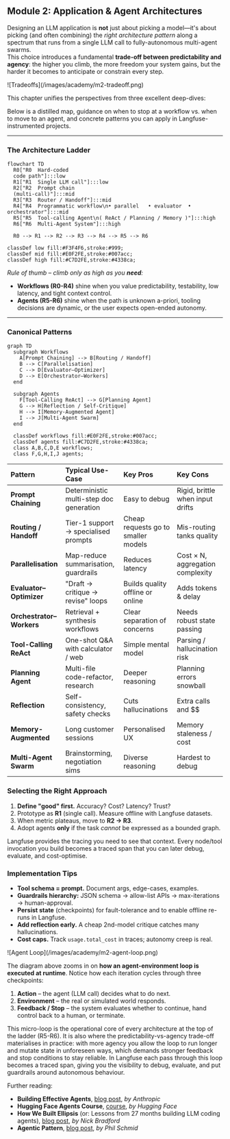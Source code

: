 ## **Module 2:** Application & Agent Architectures

Designing an LLM application is **not** just about picking a model—it's about picking (and often combining) the *right architecture pattern* along a spectrum that runs from a single LLM call to fully-autonomous multi-agent swarms.  
This choice introduces a fundamental **trade-off between predictability and agency**: the higher you climb, the more freedom your system gains, but the harder it becomes to anticipate or constrain every step.

<Frame className="my-10" fullWidth>
![Tradeoffs](/images/academy/m2-tradeoff.png)
</Frame>

This chapter unifies the perspectives from three excellent deep-dives:

Below is a distilled map, guidance on when to stop at a workflow vs. when to move to an agent, and concrete patterns you can apply in Langfuse-instrumented projects.

---

### The Architecture Ladder

```mermaid
flowchart TD
  R0["R0  Hard-coded
  code path"]:::low
  R1["R1  Single LLM call"]:::low
  R2["R2  Prompt chain
  (multi-call)"]:::mid
  R3["R3  Router / Handoff"]:::mid
  R4["R4  Programmatic workflow\n• parallel   • evaluator  • orchestrator"]:::mid
  R5["R5  Tool-calling Agent\n( ReAct / Planning / Memory )"]:::high
  R6["R6  Multi-Agent System"]:::high

  R0 --> R1 --> R2 --> R3 --> R4 --> R5 --> R6

classDef low fill:#F3F4F6,stroke:#999;
classDef mid fill:#E0F2FE,stroke:#007acc;
classDef high fill:#C7D2FE,stroke:#4338ca;
```

*Rule of thumb – climb only as high as you **need**:*

* **Workflows (R0-R4)** shine when you value predictability, testability, low latency, and tight context control.
* **Agents (R5-R6)** shine when the path is unknown a-priori, tooling decisions are dynamic, or the user expects open-ended autonomy.

---

### Canonical Patterns

```mermaid
graph TD
  subgraph Workflows
    A[Prompt Chaining] --> B[Routing / Handoff]
    B --> C[Parallelisation]
    C --> D[Evaluator–Optimizer]
    D --> E[Orchestrator–Workers]
  end

  subgraph Agents
    F[Tool-Calling ReAct] --> G[Planning Agent]
    G --> H[Reflection / Self-Critique]
    H --> I[Memory-Augmented Agent]
    I --> J[Multi-Agent Swarm]
  end

  classDef workflows fill:#E0F2FE,stroke:#007acc;
  classDef agents fill:#C7D2FE,stroke:#4338ca;
  class A,B,C,D,E workflows;
  class F,G,H,I,J agents;
```

| Pattern | Typical Use-Case | Key Pros | Key Cons |
| :-- | :-- | :-- | :-- |
| **Prompt Chaining** | Deterministic multi-step doc generation | Easy to debug | Rigid, brittle when input drifts |
| **Routing / Handoff** | Tier-1 support → specialised prompts | Cheap requests go to smaller models | Mis-routing tanks quality |
| **Parallelisation** | Map-reduce summarisation, guardrails | Reduces latency | Cost × N, aggregation complexity |
| **Evaluator–Optimizer** | "Draft → critique → revise" loops | Builds quality offline or online | Adds tokens & delay |
| **Orchestrator–Workers** | Retrieval + synthesis workflows | Clear separation of concerns | Needs robust state passing |
| **Tool-Calling ReAct** | One-shot Q&A with calculator / web | Simple mental model | Parsing / hallucination risk |
| **Planning Agent** | Multi-file code-refactor, research | Deeper reasoning | Planning errors snowball |
| **Reflection** | Self-consistency, safety checks | Cuts hallucinations | Extra calls and $$ |
| **Memory-Augmented** | Long customer sessions | Personalised UX | Memory staleness / cost |
| **Multi-Agent Swarm** | Brainstorming, negotiation sims | Diverse reasoning | Hardest to debug |

### Selecting the Right Approach

1. **Define "good" first.** Accuracy? Cost? Latency? Trust?  
2. Prototype as **R1** (single call). Measure offline with Langfuse datasets.  
3. When metric plateaus, move to **R2 → R3**.  
4. Adopt agents **only** if the task *cannot* be expressed as a bounded graph.

Langfuse provides the tracing you need to see that context. Every node/tool invocation you build becomes a traced span that you can later debug, evaluate, and cost-optimise.


### Implementation Tips

* **Tool schema = prompt.** Document args, edge-cases, examples.
* **Guardrails hierarchy:** JSON schema → allow-list APIs → max-iterations → human-approval.
* **Persist state** (checkpoints) for fault-tolerance and to enable offline re-runs in Langfuse.
* **Add reflection early.** A cheap 2nd-model critique catches many hallucinations.
* **Cost caps.** Track `usage.total_cost` in traces; autonomy creep is real.

<Frame className="my-10" fullWidth>
![Agent Loop](/images/academy/m2-agent-loop.png)
</Frame>

The diagram above zooms in on **how an agent-environment loop is executed at runtime**. Notice how each iteration cycles through three checkpoints:
1. **Action** – the agent (LLM call) decides what to do next.
2. **Environment** – the real or simulated world responds.
3. **Feedback / Stop** – the system evaluates whether to continue, hand control back to a human, or terminate.

This micro-loop is the operational core of every architecture at the top of the ladder (R5-R6). It is also where the predictability-vs-agency trade-off materialises in practice: with more agency you allow the loop to run longer and mutate state in unforeseen ways, which demands stronger feedback and stop conditions to stay reliable. In Langfuse each pass through this loop becomes a traced span, giving you the visibility to debug, evaluate, and put guardrails around autonomous behaviour.

<Callout type="info" emoji="📚">
Further reading:

- **Building Effective Agents**, [blog post](https://www.anthropic.com/research/building-effective-agents), _by Anthropic_
- **Hugging Face Agents Course**, [course](https://huggingface.co/agents-course), _by Hugging Face_
- **How We Built Ellipsis** (or: Lessons from 27 months building LLM coding agents), [blog post](https://www.ellipsis.dev/blog/how-we-built-ellipsis), _by Nick Bradford_
- **Agentic Pattern**, [blog post](https://www.philschmid.de/agentic-pattern), _by Phil Schmid_

</Callout>